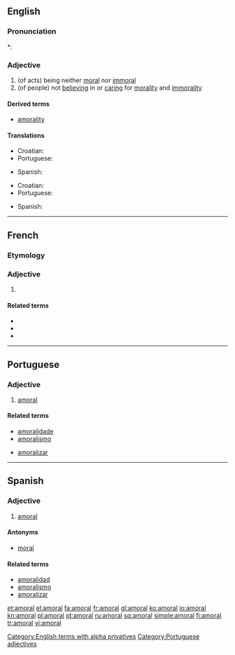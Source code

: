 ==English==

===Pronunciation===
*: {{rhymes|ɒrəl}}

===Adjective===
{{en-adj-more}}

# (of acts) being neither [[moral]] nor [[immoral]]
# (of people) not [[believing]] in or [[caring]] for [[morality]] and [[immorality]]

====Derived terms====
* [[amorality]]

====Translations====
{{trans-top|of acts}}
* Croatian: {{t-|hr|amoralan}}
* Portuguese: {{t+|pt|amoral}}
{{trans-mid}}
* Spanish: {{t-|es|amoral}}
{{trans-bottom}}

{{trans-top|of people}}
* Croatian: {{t-|hr|amoralan}}
* Portuguese: {{t+|pt|amoral}}
{{trans-mid}}
* Spanish: {{t-|es|amoral}}
{{trans-bottom}}

[[Category:English terms with alpha privatives]]

----

==French==

===Etymology===
{{prefix|a|moral|lang=fr}}

===Adjective===
{{fr-adj|mp=amoraux}}

# {{l|en|amoral}}

====Related terms====
* {{l|fr|moral}}
* {{l|fr|immoral}}
* {{l|fr|amoralement}}

----

==Portuguese==

===Adjective===
{{pt-adj-mf|pl=amorais}}

# [[#English|amoral]]

====Related terms====
{{top2}}
* [[amoralidade]]
* [[amoralismo]]
{{mid2}}
* [[amoralizar]]
{{bottom}}

[[Category:Portuguese adjectives]]

----

==Spanish==

===Adjective===
{{es-adj|pl=amorales}}

# [[#English|amoral]]

====Antonyms====
* [[moral]]

====Related terms====
* [[amoralidad]]
* [[amoralismo]]
* [[amoralizar]]

[[et:amoral]]
[[el:amoral]]
[[fa:amoral]]
[[fr:amoral]]
[[gl:amoral]]
[[ko:amoral]]
[[io:amoral]]
[[kn:amoral]]
[[pl:amoral]]
[[pt:amoral]]
[[ru:amoral]]
[[sq:amoral]]
[[simple:amoral]]
[[fi:amoral]]
[[tr:amoral]]
[[vi:amoral]]